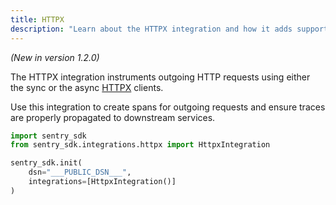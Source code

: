```yaml
---
title: HTTPX
description: "Learn about the HTTPX integration and how it adds support for the HTTPX HTTP client."
---
```


_(New in version 1.2.0)_

The HTTPX integration instruments outgoing HTTP requests using either the sync or the async [HTTPX](https://www.python-httpx.org/) clients.

Use this integration to create spans for outgoing requests and ensure traces are properly propagated to downstream services.

```python
import sentry_sdk
from sentry_sdk.integrations.httpx import HttpxIntegration

sentry_sdk.init(
    dsn="___PUBLIC_DSN___",
    integrations=[HttpxIntegration()]
)
```
